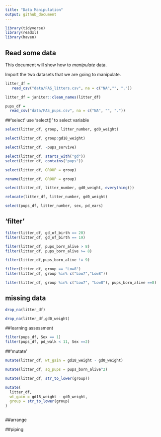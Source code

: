 ```yaml
---
title: "Data Manipulation"
output: github_document
---
```

```r
library(tidyverse)
library(readxl)
library(haven)
```

## Read some data

This document will show how to *manipulate* data.

Import the two datasets that we are going to manipulate.

```r
litter_df = 
   read_csv("data/FAS_litters.csv", na = c("NA","", "."))

litter_df = janitor::clean_names(litter_df)

pups_df = 
  read_csv("data/FAS_pups.csv", na = c("NA", "", "."))
```


##'select'
use 'select()' to select variable 

```r
select(litter_df, group, litter_number, gd0_weight)

```


```r
select(litter_df, group:gd18_weight)
```

```r
select(litter_df, -pups_survive)
```

```r
select(litter_df, starts_with("gd"))
select(litter_df, contains("pups"))
```

```r
select(litter_df, GROUP = group)

rename(litter_df, GROUP = group)

select(litter_df, litter_number, gd0_weight, everything())

relocate(litter_df, litter_number, gd0_weight)
```

```r
select(pups_df, litter_number, sex, pd_ears)

```



## 'filter'
```r
filter(litter_df, gd_of_birth == 20)
filter(litter_df, gd_of_birth == 19)
```


```r
filter(litter_df, pups_born_alive > 8)
filter(litter_df, pups_born_alive >= 8)
```



```r
filter(litter_df,pups_born_alive != 9)
```

```r
filter(litter_df, group == "Low8")
filter(litter_df, group %in% c("Low7","Low8"))
```

```r
filter(litter_df, group %in% c("Low7", "Low8"), pups_born_alive ==8)
```

## missing data
```r
drop_na(litter_df)

drop_na(litter_df,gd0_weight)
```

##learning assessment
```r
filter(pups_df, Sex == 1)
filter(pups_df, pd_walk < 11, Sex ==2)
```

##'mutate'
```r
mutate(litter_df, wt_gain = gd18_weight - gd0_weight)

mutate(litter_df, sq_pups = pups_born_alive^2)

mutate(litter_df, str_to_lower(group))

mutate(
  litter_df, 
  wt_gain = gd18_weight - gd0_weight,
  group = str_to_lower(group)
)
```

```r
```



##arrange




##piping







